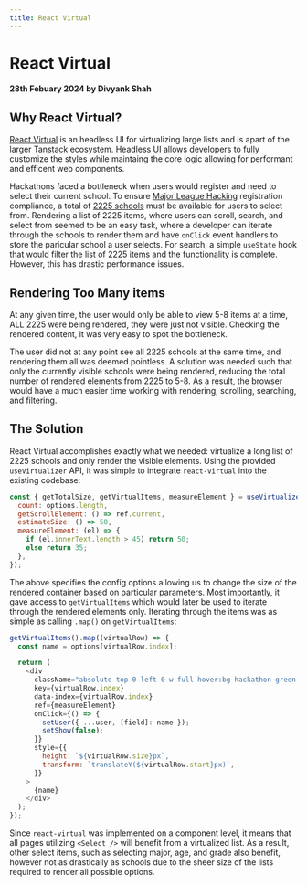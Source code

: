 ```yaml
---
title: React Virtual
---
```


# React Virtual

#### 28th Febuary 2024 by Divyank Shah

## Why React Virtual?

[React Virtual](https://tanstack.com/virtual/latest) is an headless UI for virtualizing large lists and is apart of the larger [Tanstack](https://tanstack.com) ecosystem.
Headless UI allows developers to fully customize the styles while maintaing the core logic allowing for performant and efficent web components.

Hackathons faced a bottleneck when users would register and need to select their current school. To ensure [Major League Hacking](https://mlh.io) registration compliance, a total of [2225 schools](https://github.com/MLH/mlh-policies/blob/main/schools.csv)
must be available for users to select from. Rendering a list of 2225 items, where users can scroll, search, and select from seemed to be an easy task, where a developer can iterate through the schools to render them and have `onClick` event handlers
to store the paricular school a user selects. For search, a simple `useState` hook that would filter the list of 2225 items and the functionality is complete. However, this has drastic performance issues.

## Rendering Too Many items

At any given time, the user would only be able to view 5-8 items at a time, ALL 2225 were being rendered, they were just not visible. Checking the rendered content, it was very easy to spot the bottleneck.

The user did not at any point see all 2225 schools at the same time, and rendering them all was deemed pointless. A solution was needed such that only the currently visible schools were being rendered,
reducing the total number of rendered elements from 2225 to 5-8. As a result, the browser would have a much easier time working with rendering, scrolling, searching, and filtering.

## The Solution

React Virtual accomplishes exactly what we needed: virtualize a long list of 2225 schools and only render the visible elements.
Using the provided `useVirtualizer` API, it was simple to integrate `react-virtual` into the existing codebase:

```js title="src/components/dynamic/Select.jsx"
const { getTotalSize, getVirtualItems, measureElement } = useVirtualizer({
  count: options.length,
  getScrollElement: () => ref.current,
  estimateSize: () => 50,
  measureElement: (el) => {
    if (el.innerText.length > 45) return 50;
    else return 35;
  },
});
```

The above specifies the config options allowing us to change the size of the rendered container based on particular parameters.
Most importantly, it gave access to `getVirtualItems` which would later be used to iterate through the rendered elements only.
Iterating through the items was as simple as calling `.map()` on `getVirtualItems`:

```js title="src/components/dynamic/Select.jsx"
getVirtualItems().map((virtualRow) => {
  const name = options[virtualRow.index];

  return (
    <div
      className="absolute top-0 left-0 w-full hover:bg-hackathon-green-200 hover:cursor-pointer flex items-center px-2"
      key={virtualRow.index}
      data-index={virtualRow.index}
      ref={measureElement}
      onClick={() => {
        setUser({ ...user, [field]: name });
        setShow(false);
      }}
      style={{
        height: `${virtualRow.size}px`,
        transform: `translateY(${virtualRow.start}px)`,
      }}
    >
      {name}
    </div>
  );
});
```

Since `react-virtual` was implemented on a component level, it means that all pages utilizing `<Select />` will benefit from a virtualized list.
As a result, other select items, such as selecting major, age, and grade also benefit, however not as drastically as schools due to the sheer size of the
lists required to render all possible options.
